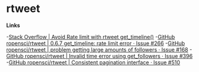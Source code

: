 
# rtweet

**Links** 


-[Stack Overflow | Avoid Rate limit with rtweet get_timeline()](https://stackoverflow.com/questions/42025979/avoid-rate-limit-with-rtweet-get-timeline)
-[GitHub ropensci/rtweet | 0.6.7 get_timeline: rate limit error · Issue #266](https://github.com/ropensci/rtweet/issues/266)
-[GitHub ropensci/rtweet | problem getting large amounts of followers · Issue #168](https://github.com/ropensci/rtweet/issues/168)
-[GitHub ropensci/rtweet | Invalid time error using get_followers · Issue #396](https://github.com/ropensci/rtweet/issues/396)
-[GitHub ropensci/rtweet | Consistent pagination interface · Issue #510](https://github.com/ropensci/rtweet/issues/510)